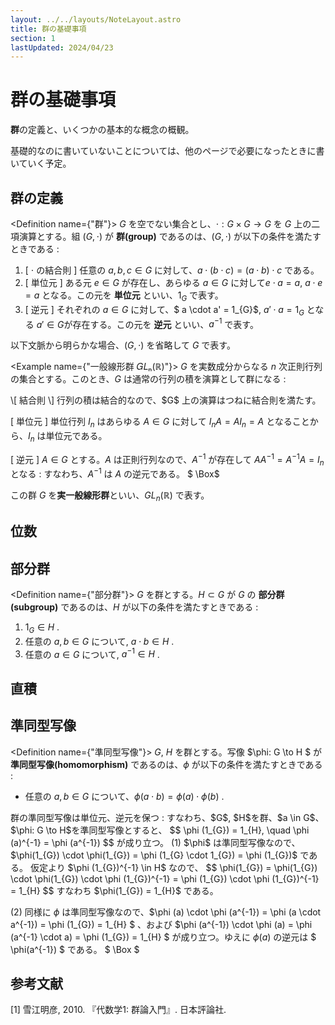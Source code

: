 ```yaml
---
layout: ../../layouts/NoteLayout.astro
title: 群の基礎事項
section: 1
lastUpdated: 2024/04/23
---
```


# 群の基礎事項

<MainColorDivider />

**群**の定義と、いくつかの基本的な概念の概観。

<Memo>
基礎的なのに書いていないことについては、他のページで必要になったときに書いていく予定。
</Memo>

## 群の定義

<Definition name={"群"}>
$G$ を空でない集合とし、$\cdot : G \times G \to G$ を $G$ 上の二項演算とする。組 $(G, \cdot)$ が **群(group)** であるのは、$(G, \cdot)$ が以下の条件を満たすときである : 
1. \[ $\cdot$ の結合則 \] 任意の $a, b, c \in G$ に対して、$a \cdot (b \cdot c) = (a \cdot b) \cdot c$ である。
1. \[ 単位元 \] ある元 $e \in G$ が存在し、あらゆる $a \in G$ に対して$e \cdot a = a$, $a \cdot e = a$ となる。この元を **単位元** といい、$1_{G}$ で表す。
1. \[ 逆元 \] それぞれの $a \in G$ に対して、$ a \cdot a' = 1_{G}$, $a' \cdot a = 1_{G}$ となる $a' \in G$が存在する。この元を **逆元** といい、$a^{-1}$ で表す。
</Definition>

以下文脈から明らかな場合、$(G, \cdot)$ を省略して $G$ で表す。

<Example name={"一般線形群 𝐺𝐿ₙ(ℝ)"}>
<ExampleContent client:load>
$G$ を実数成分からなる $n$ 次正則行列の集合とする。このとき、$G$ は通常の行列の積を演算として群になる : 

<Proof client:load>
\[ 結合則 \] 行列の積は結合的なので、$G$ 上の演算はつねに結合則を満たす。

\[ 単位元 \] 単位行列 $I_{n}$ はあらゆる $A \in G$ に対して $I_{n}A = AI_{n} = A$ となることから、$I_{n}$ は単位元である。

\[ 逆元 \] $A \in G$ とする。$A$ は正則行列なので、$A^{-1}$ が存在して $AA^{-1} = A^{-1}A = I_{n}$ となる : すなわち、$A^{-1}$ は $A$ の逆元である。 $ \Box$
</Proof>

この群 $G$ を**実一般線形群**といい、$GL_{n}(\mathbb{R})$ で表す。
</ExampleContent>
</Example>


## 位数
<InProgressNotification target="section" />

## 部分群

<Definition name={"部分群"}>
$G$ を群とする。$H \subset G$ が $G$ の **部分群(subgroup)** であるのは、$H$ が以下の条件を満たすときである :
1. $1_{G} \in H$ .
1. 任意の $a, b \in G$ について, $a \cdot b \in H$ .
1. 任意の $a \in G$ について, $a^{-1} \in H$ .
</Definition>

## 直積
<InProgressNotification target="section" />

## 準同型写像

<Definition name={"準同型写像"}>
$G$, $H$ を群とする。写像 $\phi: G \to H $ が **準同型写像(homomorphism)** であるのは、$\phi$ が以下の条件を満たすときである :
- 任意の $a, b \in G$ について、$\phi(a \cdot b) = \phi(a) \cdot \phi(b)$ .
</Definition>

<Proposition>
群の準同型写像は単位元、逆元を保つ : すなわち、$G$, $H$を群、$a \in G$、$\phi: G \to H$を準同型写像とすると、
$$
\phi (1_{G}) = 1_{H}, \quad \phi (a)^{-1} = \phi (a^{-1})
$$
が成り立つ。
</Proposition>

<Proof client:load>
(1) $\phi$ は準同型写像なので、$\phi(1_{G}) \cdot \phi(1_{G}) = \phi (1_{G} \cdot 1_{G}) = \phi (1_{G})$ である。
仮定より $\phi (1_{G})^{-1} \in H$ なので、
$$
\phi(1_{G}) = \phi(1_{G}) \cdot \phi(1_{G}) \cdot \phi (1_{G})^{-1} = \phi (1_{G}) \cdot \phi (1_{G})^{-1} = 1_{H}
$$
すなわち $\phi(1_{G}) = 1_{H}$ である。

(2) 同様に $\phi$ は準同型写像なので、$\phi (a) \cdot \phi (a^{-1}) = \phi (a \cdot a^{-1}) = \phi (1_{G}) = 1_{H} $ 、および
$\phi (a^{-1}) \cdot \phi (a) = \phi (a^{-1} \cdot a) = \phi (1_{G}) = 1_{H} $ が成り立つ。ゆえに $\phi (a)$ の逆元は $ \phi(a^{-1}) $ である。 $ \Box $
</Proof>


## 参考文献
<References>
[1] 雪江明彦, 2010. 『代数学1: 群論入門』. 日本評論社.
</References>
